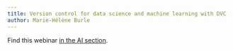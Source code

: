 ```yaml
---
title: Version control for data science and machine learning with DVC
author: Marie-Hélène Burle
---
```


Find this webinar [in the AI section](/ai/wb_dvc.html).
